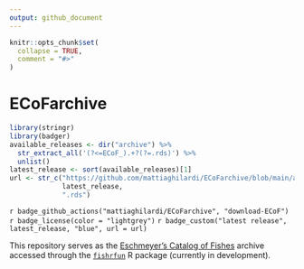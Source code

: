 ```yaml
---
output: github_document
---
```


<!-- README.md is generated from README.Rmd. Please edit that file -->

```r
knitr::opts_chunk$set(
  collapse = TRUE,
  comment = "#>"
)
```

# ECoFarchive
```r
library(stringr)
library(badger)
available_releases <- dir("archive") %>%
  str_extract_all('(?<=ECoF_).+?(?=.rds)') %>%
  unlist()
latest_release <- sort(available_releases)[1]
url <- str_c("https://github.com/mattiaghilardi/ECoFarchive/blob/main/archive/ECoF_", 
             latest_release, 
             ".rds")
```

<!-- badges: start -->
`r badge_github_actions("mattiaghilardi/ECoFarchive", "download-ECoF")`
`r badge_license(color = "lightgrey")`
`r badge_custom("latest release", latest_release, "blue", url = url)`
<!-- badges: end -->

This repository serves as the [Eschmeyer's Catalog of Fishes](https://research.calacademy.org/research/ichthyology/catalog/fishcatmain.asp) archive accessed through the [`fishrfun`](https://github.com/mattiaghilardi/fishrfun) R package (currently in development).
